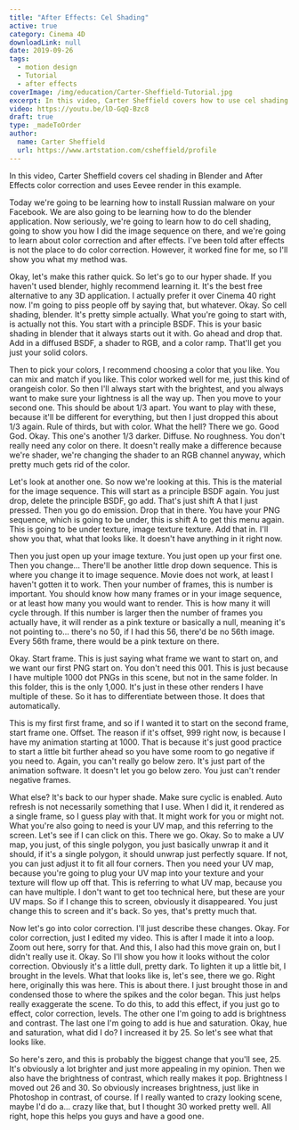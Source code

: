 ```yaml
---
title: "After Effects: Cel Shading"
active: true
category: Cinema 4D
downloadLink: null
date: 2019-09-26
tags:
  - motion design
  - Tutorial
  - after effects
coverImage: /img/education/Carter-Sheffield-Tutorial.jpg
excerpt: In this video, Carter Sheffield covers how to use cel shading.
video: https://youtu.be/lD-GqQ-Bzc8
draft: true
type: _madeToOrder
author:
  name: Carter Sheffield
  url: https://www.artstation.com/csheffield/profile
---
```


In this video, Carter Sheffield covers cel shading in Blender and After Effects color correction and uses Eevee render in this example. 

Today we're going to be learning how to install Russian malware on your Facebook. We are also going to be learning how to do the blender application. Now seriously, we're going to learn how to do cell shading, going to show you how I did the image sequence on there, and we're going to learn about color correction and after effects. I've been told after effects is not the place to do color correction. However, it worked fine for me, so I'll show you what my method was.

Okay, let's make this rather quick. So let's go to our hyper shade. If you haven't used blender, highly recommend learning it. It's the best free alternative to any 3D application. I actually prefer it over Cinema 40 right now. I'm going to piss people off by saying that, but whatever. Okay. So cell shading, blender. It's pretty simple actually. What you're going to start with, is actually not this. You start with a principle BSDF. This is your basic shading in blender that it always starts out it with. Go ahead and drop that. Add in a diffused BSDF, a shader to RGB, and a color ramp. That'll get you just your solid colors.

Then to pick your colors, I recommend choosing a color that you like. You can mix and match if you like. This color worked well for me, just this kind of orangeish color. So then I'll always start with the brightest, and you always want to make sure your lightness is all the way up. Then you move to your second one. This should be about 1/3 apart. You want to play with these, because it'll be different for everything, but then I just dropped this about 1/3 again. Rule of thirds, but with color. What the hell? There we go. Good God. Okay. This one's another 1/3 darker. Diffuse. No roughness. You don't really need any color on there. It doesn't really make a difference because we're shader, we're changing the shader to an RGB channel anyway, which pretty much gets rid of the color.

Let's look at another one. So now we're looking at this. This is the material for the image sequence. This will start as a principle BSDF again. You just drop, delete the principle BSDF, go add. That's just shift A that I just pressed. Then you go do emission. Drop that in there. You have your PNG sequence, which is going to be under, this is shift A to get this menu again. This is going to be under texture, image texture texture. Add that in. I'll show you that, what that looks like. It doesn't have anything in it right now.

Then you just open up your image texture. You just open up your first one. Then you change... There'll be another little drop down sequence. This is where you change it to image sequence. Movie does not work, at least I haven't gotten it to work. Then your number of frames, this is number is important. You should know how many frames or in your image sequence, or at least how many you would want to render. This is how many it will cycle through. If this number is larger then the number of frames you actually have, it will render as a pink texture or basically a null, meaning it's not pointing to... there's no 50, if I had this 56, there'd be no 56th image. Every 56th frame, there would be a pink texture on there.

Okay. Start frame. This is just saying what frame we want to start on, and we want our first PNG start on. You don't need this 001. This is just because I have multiple 1000 dot PNGs in this scene, but not in the same folder. In this folder, this is the only 1,000. It's just in these other renders I have multiple of these. So it has to differentiate between those. It does that automatically.

This is my first first frame, and so if I wanted it to start on the second frame, start frame one. Offset. The reason if it's offset, 999 right now, is because I have my animation starting at 1000. That is because it's just good practice to start a little bit further ahead so you have some room to go negative if you need to. Again, you can't really go below zero. It's just part of the animation software. It doesn't let you go below zero. You just can't render negative frames.

What else? It's back to our hyper shade. Make sure cyclic is enabled. Auto refresh is not necessarily something that I use. When I did it, it rendered as a single frame, so I guess play with that. It might work for you or might not. What you're also going to need is your UV map, and this referring to the screen. Let's see if I can click on this. There we go. Okay. So to make a UV map, you just, of this single polygon, you just basically unwrap it and it should, if it's a single polygon, it should unwrap just perfectly square. If not, you can just adjust it to fit all four corners. Then you need your UV map, because you're going to plug your UV map into your texture and your texture will flow up off that. This is referring to what UV map, because you can have multiple. I don't want to get too technical here, but these are your UV maps. So if I change this to screen, obviously it disappeared. You just change this to screen and it's back. So yes, that's pretty much that.

Now let's go into color correction. I'll just describe these changes. Okay. For color correction, just I edited my video. This is after I made it into a loop. Zoom out here, sorry for that. And this, I also had this move grain on, but I didn't really use it. Okay. So I'll show you how it looks without the color correction. Obviously it's a little dull, pretty dark. To lighten it up a little bit, I brought in the levels. What that looks like is, let's see, there we go. Right here, originally this was here. This is about there. I just brought those in and condensed those to where the spikes and the color began. This just helps really exaggerate the scene. To do this, to add this effect, if you just go to effect, color correction, levels. The other one I'm going to add is brightness and contrast. The last one I'm going to add is hue and saturation. Okay, hue and saturation, what did I do? I increased it by 25. So let's see what that looks like.

So here's zero, and this is probably the biggest change that you'll see, 25. It's obviously a lot brighter and just more appealing in my opinion. Then we also have the brightness of contrast, which really makes it pop. Brightness I moved out 26 and 30. So obviously increases brightness, just like in Photoshop in contrast, of course. If I really wanted to crazy looking scene, maybe I'd do a... crazy like that, but I thought 30 worked pretty well. All right, hope this helps you guys and have a good one.
